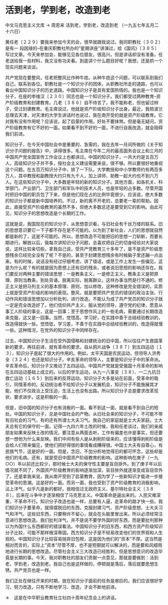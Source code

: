# 活到老，学到老，改造到老

中文马克思主义文库 -> 周恩来
活到老，学到老，改造到老
（一九五七年五月二十六日）

黄任老〔２２９〕要我来参加今天的会，很早就跟我说过。我同职教社〔３０２〕是有一 段因缘的--在重庆职教社所办的"星期讲座"讲演过，给《国讯》〔３８５〕写过文章。今天来参加会，能够见见各位朋友，很高兴。但是讲话却没有准备。任老送给我一些材料，我又没有功夫看。到底讲个什么题目好呢？我想，还是抓一个现实问题来谈谈。

共产党现在要整风，任老把整风比作种牛痘。从种牛痘这个问题，可以联系到我们自己，联系到各位。职教社是一个知识分子的团体，从职教社所走的道路，也可以看出中国知识分子的历史道路。中国知识分子是具有爱国热情的。我也是一个知识分子，在座的李维汉〔２３０〕同志也是一个知识分子。我们都受过两种教育--资产阶级教育和封建教育。几老〔３８６〕自不待言了。我不能称老，但也留过辫子，受过封建教育。毛主席说过，他就是资产阶级知识分子出身。最近，我陪波兰总理去天津，对天津的大学生讲话时也说过，我在南开受的就是资产阶级教育。它对我有没有作用呢？应该说，起了启蒙的作用。好处不要抹煞。但是毫无疑问，资产阶级教育有它不好的一面。如果看不到不好的一面，不进行自我改造，就会阻碍我们前进。

知识分子，在今天中国社会中是重要的、急需的，我在去年一月间所做的《关于知识分子问题的报告》中，讲得很多。毛主席在今年二月的最高国务会议上和三月的中国共产党全国宣传工作会议上也都讲过。中国的知识分子，一共大约是五百万人，高级知识分子并不多，按社会主义建设需要来说，很不够。所以要很好地重视这个问题。在五百万知识分子中，排了一下队，大学教授和中小学教师约有两百多万人，其中教授和副教授大约只有九千人，加上讲师、助教一起大约也不到六万人。在这些知识分子中，大多数是年轻的新的知识分子。其他方面，如各机关、科学部门、产业部门、卫生部门和军队中的技术人员，也是年轻的占多数。尽管开国时把旧中国的职员包了下来，但是他们现在占的比例毕竟很少。应该说，绝大多数的知识分子都是新中国培养的。不过，新的离不开老的，总要老一辈的帮助。因此，直接受资产阶级教育的虽然不多，但绝大多数总还是要受到它的影响。由此可见，知识分子的思想改造是个长期的工作。

这就是说，我国现在的知识分子，从思想意识看，与旧社会有千丝万缕的联系。旧的思想意识要它一下子都不存在是不可能的。以为到了新社会，人们的思想就自然都是新的了，这是不可能的。所以，思想改造不可能把旧的思想一刀斩断，而要长期进行。解放以后，我每次讲知识分子问题，总喜欢把自己的切身经验对大家说说，这样比较亲切些。拿我自己说，受共产党教育三十多年了，是不是资产阶级思想残余已经完全没有了呢？不是的，甚至于封建思想残余有时候脑子里还蹦一点出来。有的时候，说话没有经过仔细考虑，讲了错话，或是工作上发生一些偏见，这是为什么呢？有的就是因为思想上还有旧的残余，或者说旧思想的影响还存在。我们要反对两种主要的错误思想：一是教条主义，一是修正主义。教条主义是把原理、原则当教条，到处背诵，脱离实际，脱离群众，这样办事当然是行不通的。修正主义是把马列主义的基本原理、原则，加以修改，这种修改是完全错误的，实质上就是受资产阶级的影响的表现。整风，就是要把共产党员的错误的政治主张、行动作风和错误思想加以分析批判，进行改造。不能认为成了共产党员的知识分子就一定是完全改造好了。他们信仰共产主义，服从党的领导，遵守党的纪律，愿意从事工人阶级的事业，这是一回事；至于思想作风上的一些毛病，需要通过长期改造来克服，这又是一回事。当然，觉悟高，学习好，在实践中善于总结经验教训的，改造得就快一些。觉悟低，学习差，不善于在实践中总结经验教训的，改造得就慢一些。这种情况，在党外的知识分子中同样存在。

过去，中国知识分子生活在受外国侵略和封建统治的旧中国，所以往往产生救国革新的要求，再往前进，就有革命的要求。自从鸦片战争〔３８７〕到五四运动〔１３〕，知识分子是起了很大的作用的。例如，太平天国是农民运动，但领导人洪秀全〔３２４〕也还是知识分子。辛亥革命的领导人，主要是知识分子中的革命派。辛亥革命后，知识分子又推动了五四运动。中国共产党就是受俄国十月革命的影响在五四运动基础上成立的。以后的学生运动，从九一八事变〔３８〕、一二九抗日救亡运动〔１６５〕到后来的反蒋运动，知识分子大多是站在前面，受革命的吸引，同情革命的。反动统治者不给知识分子以发展机会，知识分子不能施展其才能，他们不仅政治上受压迫，生活上也没有出路。所以知识分子总是要求改革现状，要求进步。这是积极的一面。

但是，旧中国的知识分子也有消极的一面。看不到这一面，就是看不到自己的短处。中国的知识分子，总是中国社会的产物。从旧社会来的知识分子，不可能不带有旧社会的习气，有的还有所谓士大夫习气。我自己的家庭就是士大夫家庭。士大夫总有它的保守的一面。记得一九四六年土改的时候，我和任老谈过，我们的亲戚朋友如果来反映土改的情况，要注意从两面去听，工作有偏差也许是事实，但还要想一想他为什么来反映。我们中间有些人是从剥削阶级来的，应该懂得剥削阶级是会给人们带来偏见，使他们把好得很的事情看成糟得很。中国士大夫有自尊心，有民族气节，这是好的一面。但是，念旧，不加分析地觉得旧的都可怀念，这些却是他们的毛病。还有，就是受旧中国资产阶级教育的影响。这种影响在庚子（一九○○）年以前还比较少，那时候士大夫的保守性主要是盲目排外。到了庚子年以后情况就不同了，外国资产阶级教育的影响逐渐加深，盲目排外就逐渐变成盲目崇外了。还是拿我来说，我从南开受到了启蒙教育，因为学了一些新知识才能进一步接受革命的思潮。这是好的一面。而另一面，我也受到了资产阶级教育的消极影响，沾上洋气，似乎凡是新的都好。我相信过无政府主义、基尔特社会主义〔３８８〕，后来在斗争中才逐渐相信了马克思主义。中国革命是逼出来的。人民灾难深重，不革命不行。知识分子改造也是一样，总要有人逼，走革命的路才快一些。我们知识分子要革命，就得摆脱旧的东西，克服封建习气、资产阶级思想、士大夫习气和洋气。这些旧东西，只要稍许不留心，就会在头脑里冒出来。所以必须经常注意进行思想改造。我们批判洋气，并不是说不要学外国的好东西，而是要批判那种以为外国什么东西都好的错误看法。中国知识分子的旧东西，和西方资产阶级知识分子比较，可能不那样根深蒂固。西方知识分子是不轻易改变他们的世界观和人生观的。中国知识分子比较容易抛弃旧包袱，这是因为他们的"资本"不厚。这当然是相对而言的，实际上"资本"尽管不厚，也不是短期就可以解决的，而是要和风细雨地进行长期的思想改造。尽管社会主义三大改造已经胜利，但是思想意识的改造毕竟是长期的事。今天，我对职教社的朋友们贡献一点意见，那就是要做到：活到老，学到老，改造到老。我自己也是这样做的，停顿就是落后，落后就要思想生锈。共产党员也是一样。

我们正处在继往开来的时期，放在知识分子面前的任务是艰巨的。我们应该很好学习，努力改造，只有不断地学习、改造，才会不断地前进。

＊　这是在中华职业教育社立社四十周年纪念会上的讲话。


